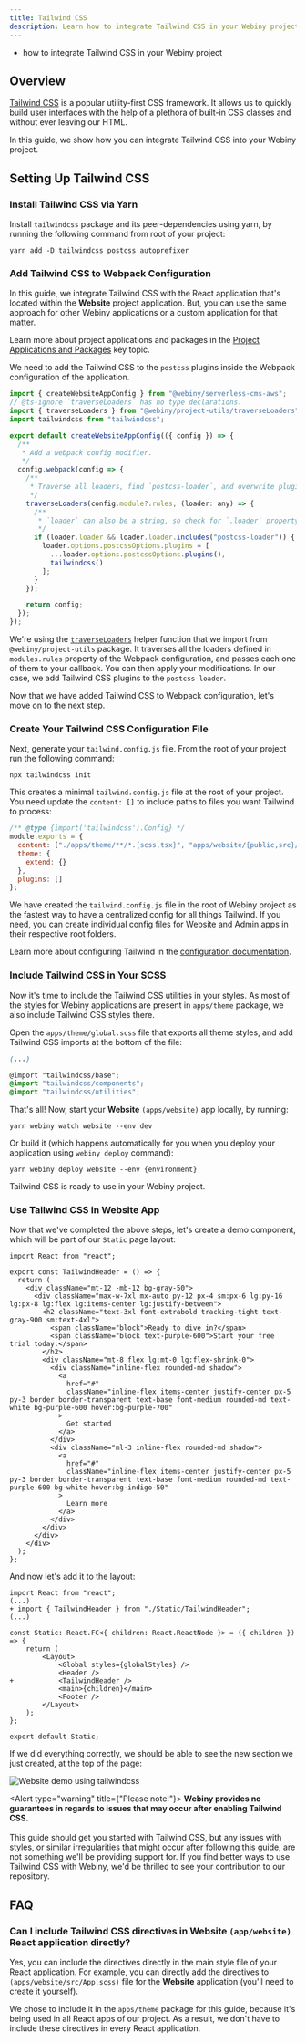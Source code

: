```yaml
---
title: Tailwind CSS
description: Learn how to integrate Tailwind CSS in your Webiny project.
---
```


<WhatYouWillLearn>

- how to integrate Tailwind CSS in your Webiny project

</WhatYouWillLearn>

## Overview

[Tailwind CSS](https://tailwindcss.com/) is a popular utility-first CSS framework.
It allows us to quickly build user interfaces with the help of a plethora of built-in CSS classes and without ever leaving our HTML.

In this guide, we show how you can integrate Tailwind CSS into your Webiny project.

## Setting Up Tailwind CSS

### Install Tailwind CSS via Yarn

Install `tailwindcss` package and its peer-dependencies using yarn, by running the following command from root of your project:

```
yarn add -D tailwindcss postcss autoprefixer
```

### Add Tailwind CSS to Webpack Configuration

In this guide, we integrate Tailwind CSS with the React application that's located within the **Website** project application.
But, you can use the same approach for other Webiny applications or a custom application for that matter.

<Alert type="info">

Learn more about project applications and packages in the [Project Applications and Packages](../../core-development-concepts/project-organization/project-applications-and-packages) key topic.

</Alert>

We need to add the Tailwind CSS to the `postcss` plugins inside the Webpack configuration of the application.

```js apps/website/webiny.config.ts
import { createWebsiteAppConfig } from "@webiny/serverless-cms-aws";
// @ts-ignore `traverseLoaders` has no type declarations.
import { traverseLoaders } from "@webiny/project-utils/traverseLoaders";
import tailwindcss from "tailwindcss";

export default createWebsiteAppConfig(({ config }) => {
  /**
   * Add a webpack config modifier.
   */
  config.webpack(config => {
    /**
     * Traverse all loaders, find `postcss-loader`, and overwrite plugins.
     */
    traverseLoaders(config.module?.rules, (loader: any) => {
      /**
       * `loader` can also be a string, so check for `.loader` property.
       */
      if (loader.loader && loader.loader.includes("postcss-loader")) {
        loader.options.postcssOptions.plugins = [
          ...loader.options.postcssOptions.plugins(),
          tailwindcss()
        ];
      }
    });

    return config;
  });
});
```

We're using the [`traverseLoaders`](https://github.com/webiny/webiny-js/blob/next/packages/project-utils/traverseLoaders.js) helper function that we import from `@webiny/project-utils` package.
It traverses all the loaders defined in `modules.rules` property of the Webpack configuration, and passes each one of them to your callback. You can then apply your modifications. In our case, we add Tailwind CSS plugins to the `postcss-loader`.

Now that we have added Tailwind CSS to Webpack configuration, let's move on to the next step.

### Create Your Tailwind CSS Configuration File

Next, generate your `tailwind.config.js` file. From the root of your project run the following command:

```
npx tailwindcss init
```

This creates a minimal `tailwind.config.js` file at the root of your project. You need update the `content: []` to include paths to files you want Tailwind to process:

```js tailwind.config.js
/** @type {import('tailwindcss').Config} */
module.exports = {
  content: ["./apps/theme/**/*.{scss,tsx}", "apps/website/{public,src}/*.{html,tsx}"],
  theme: {
    extend: {}
  },
  plugins: []
};
```

<Alert type="info">

We have created the `tailwind.config.js` file in the root of Webiny project as the fastest way to have a centralized config for all things Tailwind. If you need, you can create individual config files for Website and Admin apps in their respective root folders.

</Alert>

<Alert type="info">

Learn more about configuring Tailwind in the [configuration documentation](https://tailwindcss.com/docs/configuration).

</Alert>

### Include Tailwind CSS in Your SCSS

Now it's time to include the Tailwind CSS utilities in your styles.
As most of the styles for Webiny applications are present in `apps/theme` package, we also include Tailwind CSS styles there.

Open the `apps/theme/global.scss` file that exports all theme styles, and add Tailwind CSS imports at the bottom of the file:

```scss apps/theme/global.scss
(...)

@import "tailwindcss/base";
@import "tailwindcss/components";
@import "tailwindcss/utilities";
```

That's all! Now, start your **Website** `(apps/website)` app locally, by running:

```
yarn webiny watch website --env dev
```

Or build it (which happens automatically for you when you deploy your application using `webiny deploy` command):

```
yarn webiny deploy website --env {environment}
```

Tailwind CSS is ready to use in your Webiny project.

### Use Tailwind CSS in Website App

Now that we've completed the above steps, let's create a demo component, which will be part of our `Static` page layout:

```tsx apps/theme/layouts/pages/Static/TailwindHeader.tsx
import React from "react";

export const TailwindHeader = () => {
  return (
    <div className="mt-12 -mb-12 bg-gray-50">
      <div className="max-w-7xl mx-auto py-12 px-4 sm:px-6 lg:py-16 lg:px-8 lg:flex lg:items-center lg:justify-between">
        <h2 className="text-3xl font-extrabold tracking-tight text-gray-900 sm:text-4xl">
          <span className="block">Ready to dive in?</span>
          <span className="block text-purple-600">Start your free trial today.</span>
        </h2>
        <div className="mt-8 flex lg:mt-0 lg:flex-shrink-0">
          <div className="inline-flex rounded-md shadow">
            <a
              href="#"
              className="inline-flex items-center justify-center px-5 py-3 border border-transparent text-base font-medium rounded-md text-white bg-purple-600 hover:bg-purple-700"
            >
              Get started
            </a>
          </div>
          <div className="ml-3 inline-flex rounded-md shadow">
            <a
              href="#"
              className="inline-flex items-center justify-center px-5 py-3 border border-transparent text-base font-medium rounded-md text-purple-600 bg-white hover:bg-indigo-50"
            >
              Learn more
            </a>
          </div>
        </div>
      </div>
    </div>
  );
};
```

And now let's add it to the layout:

```diff-tsx apps/theme/layouts/pages/Static.tsx
import React from "react";
(...)
+ import { TailwindHeader } from "./Static/TailwindHeader";
(...)

const Static: React.FC<{ children: React.ReactNode }> = ({ children }) => {
    return (
        <Layout>
            <Global styles={globalStyles} />
            <Header />
+           <TailwindHeader />
            <main>{children}</main>
            <Footer />
        </Layout>
    );
};

export default Static;
```

If we did everything correctly, we should be able to see the new section we just created, at the top of the page:

![Website demo using tailwindcss](./assets/integrate-tailwindcss/tailwind-css-demo-website.png)

<Alert type="warning" title={"Please note!"}>
  <strong>
    Webiny provides no guarantees in regards to issues that may occur after enabling Tailwind CSS.
  </strong>
  <br /> <br />
  This guide should get you started with Tailwind CSS, but any issues with styles, or similar
  irregularities that might occur after following this guide, are not something we'll be providing
  support for. If you find better ways to use Tailwind CSS with Webiny, we'd be thrilled to see your
  contribution to our repository.
</Alert>

## FAQ

### Can I include Tailwind CSS directives in Website `(app/website)` React application directly?

Yes, you can include the directives directly in the main style file of your React application. For example,
you can directly add the directives to `(apps/website/src/App.scss)` file for the **Website** application (you'll need to create it yourself).

We chose to include it in the `apps/theme` package for this guide, because it's being used in all React apps of our project. As a result, we don't have to include these directives in every React application.
